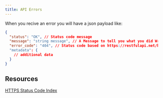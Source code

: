 ```yaml
---
title: API Errors
---
```

When you recive an error you will have a json payload like:
```json
{
  "status": "OK", // Status code message
  "message": "string message", // A Message to tell you what you did Wrong. 
  "error_code": "404", // Status code based on https://restfulapi.net/http-status-codes
  "metadata": {
    // additional data
  }
}
```

## Resources
[HTTPS Status Code Index](https://restfulapi.net/http-status-codes/)